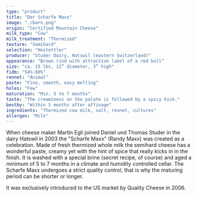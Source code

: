 ```yaml
---
type: "product"
title: "Der Scharfe Maxx"
image: "./barn.png"
origin: "Certified Mountain Cheese"
milk_type: "Cow"
milk_treatment: "Thermized"
texture: "Semihard"
selection: "Hostettler"
producer: "Studer Dairy, Hatswil (eastern Switzerland)"
appearance: "Brown rind with attractive label of a red bull"
size: "ca. 15 lbs, 12” diameter, 3” high"
fidm: "54%-60%"
rennet: "Animal"
paste: "Fine, smooth, easy melting"
holes: "Few"
maturation: "Min. 5 to 7 months"
taste: "The creaminess on the palate is followed by a spicy kick."
bestby: "Within 5 months after affinage"
ingredients: "Thermized cow milk, salt, rennet, cultures"
allergen: "Milk"
---
```


When cheese maker Martin Egli joined Daniel und Thomas Studer in the dairy Hatswil in 2003 the "Scharfe Maxx" (Randy Maxx) was created as a celebration. Made of fresh thermized whole milk the semihard cheese has a wonderful paste, creamy yet with the hint of spice that really kicks in in the finish. It is washed with a special brine (secret recipe, of course) and aged a minimum of 5 to 7 months in a climate and humidity controlled cellar. The Scharfe Maxx undergoes a strict quality control, that is why the maturing period can be shorter or longer.

It was exclusively introduced to the US market by Quality Cheese in 2006.